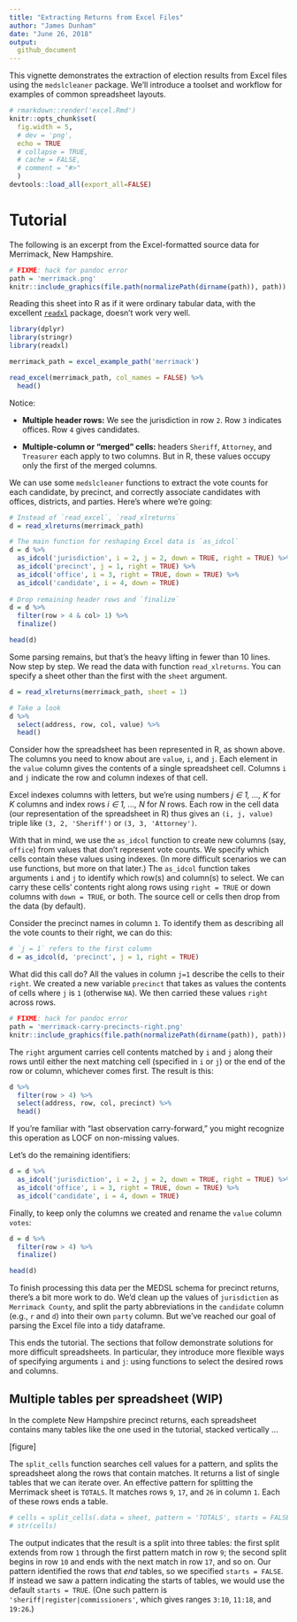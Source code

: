 ```yaml
---
title: "Extracting Returns from Excel Files"
author: "James Dunham"
date: "June 26, 2018"
output: 
  github_document
---
```


This vignette demonstrates the extraction of election results from Excel files
using the `medslcleaner` package. We'll introduce a toolset and workflow for
examples of common spreadsheet layouts.

```r
# rmarkdown::render('excel.Rmd')
knitr::opts_chunk$set(
  fig.width = 5,
  # dev = 'png',
  echo = TRUE
  # collapse = TRUE,
  # cache = FALSE,
  # comment = "#>"
  )
devtools::load_all(export_all=FALSE)
```

# Tutorial

The following is an excerpt from the Excel-formatted source data for Merrimack,
New Hampshire. 

```r
# FIXME: hack for pandoc error
path = 'merrimack.png'
knitr::include_graphics(file.path(normalizePath(dirname(path)), path))
```

Reading this sheet into R as if it were ordinary tabular data, with the
excellent [`readxl`](https://github.com/tidyverse/readxl) package, doesn't work
very well. 

```r
library(dplyr)
library(stringr)
library(readxl)

merrimack_path = excel_example_path('merrimack')

read_excel(merrimack_path, col_names = FALSE) %>%
  head()
```

Notice:

* **Multiple header rows:** We see the jurisdiction in row `2`. Row `3`
indicates offices. Row `4` gives candidates.

* **Multiple-column or "merged" cells:** headers `Sheriff`, `Attorney`, and
`Treasurer` each apply to two columns. But in R, these values occupy only the
first of the merged columns.

We can use some `medslcleaner` functions to extract the vote counts for each
candidate, by precinct, and correctly associate candidates with offices,
districts, and parties. Here's where we're going:

```r
# Instead of `read_excel`, `read_xlreturns`
d = read_xlreturns(merrimack_path)

# The main function for reshaping Excel data is `as_idcol`
d = d %>%
  as_idcol('jurisdiction', i = 2, j = 2, down = TRUE, right = TRUE) %>%
  as_idcol('precinct', j = 1, right = TRUE) %>%
  as_idcol('office', i = 3, right = TRUE, down = TRUE) %>%
  as_idcol('candidate', i = 4, down = TRUE) 
  
# Drop remaining header rows and `finalize`
d = d %>%
  filter(row > 4 & col> 1) %>%
  finalize()

head(d)
```

Some parsing remains, but that's the heavy lifting in fewer than 10 lines. Now
step by step. We read the data with function `read_xlreturns`. You can specify a
sheet other than the first with the `sheet` argument.

```r
d = read_xlreturns(merrimack_path, sheet = 1)

# Take a look
d %>%
  select(address, row, col, value) %>%
  head()
```

Consider how the spreadsheet has been represented in R, as shown above. The
columns you need to know about are `value`, `i`, and `j`. Each element in the
`value` column gives the contents of a single spreadsheet cell. Columns `i` and
`j` indicate the row and column indexes of that cell.

Excel indexes columns with letters, but we're using numbers *j ∈ 1, ..., K* for
*K* columns and index rows *i ∈ 1, ..., N* for *N* rows. Each row in the cell
data (our representation of the spreadsheet in R) thus gives an `(i, j, value)`
triple like `(3, 2, 'Sheriff')` or `(3, 3, 'Attorney')`.

With that in mind, we use the `as_idcol` function to create new columns (say,
`office`) from values that don't represent vote counts. We specify which cells
contain these values using indexes. (In more difficult scenarios we can use
functions, but more on that later.) The `as_idcol` function takes arguments `i`
and `j` to identify which row(s) and column(s) to select. We can carry these
cells' contents right along rows using `right = TRUE` or down columns with `down
= TRUE`, or both. The source cell or cells then drop from the data (by default).

Consider the precinct names in column `1`. To identify them as describing all
the vote counts to their right, we can do this:

```r
# `j = 1` refers to the first column  
d = as_idcol(d, 'precinct', j = 1, right = TRUE)
```

What did this call do? All the values in column `j=1` describe the cells to
their `right`. We created a new variable `precinct` that takes as values the
contents of cells where `j` is `1` (otherwise `NA`). We then carried these
values `right` across rows.

```r
# FIXME: hack for pandoc error
path = 'merrimack-carry-precincts-right.png'
knitr::include_graphics(file.path(normalizePath(dirname(path)), path))
```

The `right` argument carries cell contents matched by `i` and `j` along their
rows until either the next matching cell (specified in `i` or `j`) or the end of
the row or column, whichever comes first. The result is this:

```r
d %>%
  filter(row > 4) %>%
  select(address, row, col, precinct) %>%
  head()
```

If you're familiar with "last observation carry-forward," you might recognize
this operation as LOCF on non-missing values.

Let's do the remaining identifiers:

```r
d = d %>%
  as_idcol('jurisdiction', i = 2, j = 2, down = TRUE, right = TRUE) %>%
  as_idcol('office', i = 3, right = TRUE, down = TRUE) %>%
  as_idcol('candidate', i = 4, down = TRUE)
```

Finally, to keep only the columns we created and rename the `value` column
`votes`:

```r
d = d %>%
  filter(row > 4) %>%
  finalize()

head(d)
```

To finish processing this data per the MEDSL schema for precinct returns,
there's a bit more work to do. We'd clean up the values of `jurisdiction` as
`Merrimack County`, and split the party abbreviations in the `candidate` column
(e.g., `r` and `d`) into their own `party` column. But we've reached our goal of
parsing the Excel file into a tidy dataframe.

This ends the tutorial. The sections that follow demonstrate solutions for more
difficult spreadsheets. In particular, they introduce more flexible ways of
specifying arguments `i` and `j`: using functions to select the desired rows and
columns.


## Multiple tables per spreadsheet (WIP)

In the complete New Hampshire precinct returns, each spreadsheet contains many tables like the one used in the tutorial, stacked vertically ... 

[figure]

The `split_cells` function searches cell values for a pattern, and splits the spreadsheet along the rows that contain matches. It returns a list of single tables that we can iterate over. An effective pattern for splitting the Merrimack sheet is `TOTALS`. It matches rows `9`,
`17`, and `26` in column `1`. Each of these rows ends a table.

```r
# cells = split_cells(.data = sheet, pattern = 'TOTALS', starts = FALSE)
# str(cells)
```

The output indicates that the result is a split into three tables: the first
split extends from row `1` through the first pattern match in row `9`; the
second split begins in row `10` and ends with the next match in row `17`, and so
on. Our pattern identified the rows that *end* tables, so we specified `starts =
FALSE`. If instead we saw a pattern indicating the starts of tables, we would
use the default `starts = TRUE`. (One such pattern is
`'sheriff|register|commissioners'`, which gives ranges `3:10`, `11:18`, and
`19:26`.)